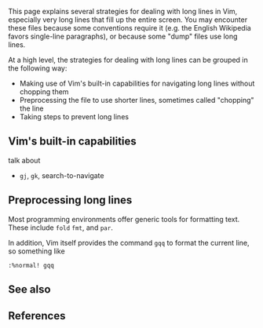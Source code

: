 This page explains several strategies for dealing with long lines in Vim, especially very long lines that fill up the entire screen. You may encounter these files because some conventions require it (e.g. the English Wikipedia favors single-line paragraphs), or because some "dump" files use long lines.

At a high level, the strategies for dealing with long lines can be grouped in the following way:

* Making use of Vim's built-in capabilities for navigating long lines without chopping them
* Preprocessing the file to use shorter lines, sometimes called "chopping" the line
* Taking steps to prevent long lines

==Vim's built-in capabilities==

talk about

* <code>gj</code>, <code>gk</code>, search-to-navigate

==Preprocessing long lines==

Most programming environments offer generic tools for formatting text. These include <code>fold</code> <code>fmt</code>, and <code>par</code>.

In addition, Vim itself provides the command <code>gqq</code> to format the current line, so something like

<pre>
:%normal! gqq
</pre>

==See also==

==References==
